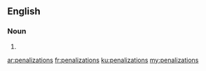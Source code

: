 ==English==

===Noun===
{{head|en|plural}}

# {{plural of|penalization|lang=en|nocat=1}}

[[ar:penalizations]]
[[fr:penalizations]]
[[ku:penalizations]]
[[my:penalizations]]